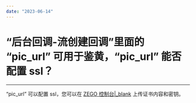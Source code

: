 ```yaml
---
date: "2023-06-14"
---
```

# “后台回调-流创建回调”里面的 “pic_url” 可用于鉴黄，“pic_url” 能否配置 ssl？

- - -

“pic_url” 可以配置 ssl，您可以在 [ZEGO 控制台\|_blank](https://console.zego.im/) 上传证书内容和密钥。